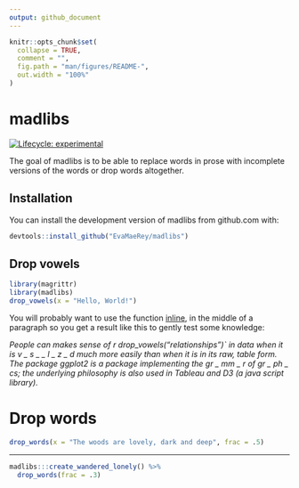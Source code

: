 ```yaml
---
output: github_document
---
```


<!-- README.md is generated from README.Rmd. Please edit that file -->

```r
knitr::opts_chunk$set(
  collapse = TRUE,
  comment = "",
  fig.path = "man/figures/README-",
  out.width = "100%"
)
```

# madlibs

<!-- badges: start -->
[![Lifecycle: experimental](https://img.shields.io/badge/lifecycle-experimental-orange.svg)](https://www.tidyverse.org/lifecycle/#experimental)
<!-- badges: end -->


The goal of madlibs is to be able to replace words in prose with incomplete versions of the words or drop words altogether.

## Installation

You can install the development version of madlibs from github.com with:

``` r
devtools::install_github("EvaMaeRey/madlibs")
```

## Drop vowels


```r
library(magrittr)
library(madlibs)
drop_vowels(x = "Hello, World!")
```

You will probably want to use the function [inline](https://rmarkdown.rstudio.com/lesson-4.html), in the middle of a paragraph so you get a result like this to gently test some knowledge:

*People can makes sense of r drop_vowels("relationships")` in data when it is v \_ s \_ \_ l \_ z \_ d much more easily than when it is in its raw, table form. The package ggplot2 is a package implementing the gr \_ mm \_ r of gr \_ ph \_ cs; the underlying philosophy is also used in Tableau and D3 (a java script library).*

# Drop words

```r
drop_words(x = "The woods are lovely, dark and deep", frac = .5)
```

---

```r
madlibs:::create_wandered_lonely() %>% 
  drop_words(frac = .3) 
```

